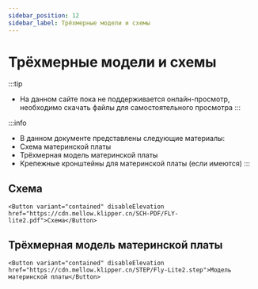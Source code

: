 ```yaml
---
sidebar_position: 12
sidebar_label: Трёхмерные модели и схемы
---
```





# Трёхмерные модели и схемы


:::tip
* На данном сайте пока не поддерживается онлайн-просмотр, необходимо скачать файлы для самостоятельного просмотра
:::

:::info
* В данном документе представлены следующие материалы:
* Схема материнской платы
* Трёхмерная модель материнской платы
* Крепежные кронштейны для материнской платы (если имеются)
:::

## Схема

    <Button variant="contained" disableElevation href="https://cdn.mellow.klipper.cn/SCH-PDF/FLY-lite2.pdf">Схема</Button>


## Трёхмерная модель материнской платы

    <Button variant="contained" disableElevation href="https://cdn.mellow.klipper.cn/STEP/Fly-Lite2.step">Модель материнской платы</Button>